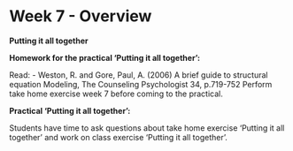 # Week 7 - Overview

**Putting it all together**

**Homework for the practical ‘Putting it all together’:**

Read:
-	Weston, R. and Gore, Paul, A. (2006) A brief guide to structural equation Modeling, The Counseling Psychologist 34, p.719-752
Perform take home exercise week 7 before coming to the practical.

**Practical ‘Putting it all together’:**

Students have time to ask questions about take home exercise ‘Putting it all together’ and work on class exercise ‘Putting it all together’. 
